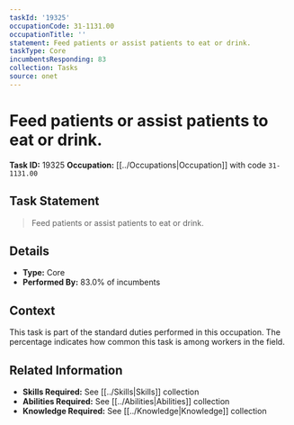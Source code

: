 ```yaml
---
taskId: '19325'
occupationCode: 31-1131.00
occupationTitle: ''
statement: Feed patients or assist patients to eat or drink.
taskType: Core
incumbentsResponding: 83
collection: Tasks
source: onet
---
```

# Feed patients or assist patients to eat or drink.

**Task ID:** 19325
**Occupation:** [[../Occupations|Occupation]] with code `31-1131.00`

## Task Statement

> Feed patients or assist patients to eat or drink.

## Details

- **Type:** Core
- **Performed By:** 83.0% of incumbents

## Context

This task is part of the standard duties performed in this occupation. The percentage indicates how common this task is among workers in the field.

## Related Information

- **Skills Required:** See [[../Skills|Skills]] collection
- **Abilities Required:** See [[../Abilities|Abilities]] collection
- **Knowledge Required:** See [[../Knowledge|Knowledge]] collection
